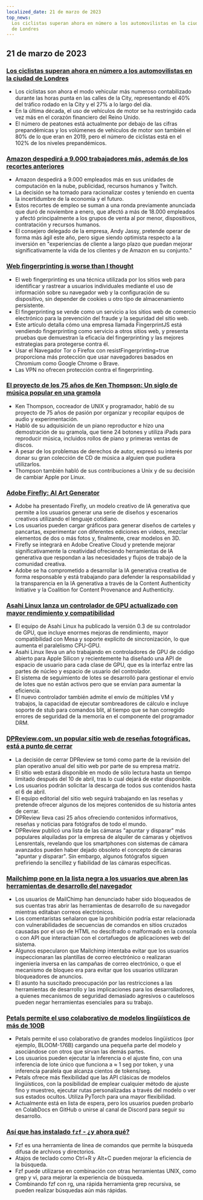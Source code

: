 ```yaml
---
localized_date: 21 de marzo de 2023
top_news:
  Los ciclistas superan ahora en número a los automovilistas en la ciudad
  de Londres
---
```




<CallToAction />

<Steps>

## 21 de marzo de 2023

### [Los ciclistas superan ahora en número a los automovilistas en la ciudad de Londres](https://www.forbes.com/sites/carltonreid/2023/03/01/cyclists-now-outnumber-motorists-in-city-of-london/?ref=hackernewsgpt.com)

- Los ciclistas son ahora el modo vehicular más numeroso contabilizado durante las horas punta en las calles de la City, representando el 40% del tráfico rodado en la City y el 27% a lo largo del día.
- En la última década, el uso de vehículos de motor se ha restringido cada vez más en el corazón financiero del Reino Unido.
- El número de peatones está actualmente por debajo de las cifras prepandémicas y los volúmenes de vehículos de motor son también el 80% de lo que eran en 2019, pero el número de ciclistas está en el 102% de los niveles prepandémicos.

### [Amazon despedirá a 9.000 trabajadores más, además de los recortes anteriores](https://www.cnbc.com/2023/03/20/amazon-layoffs-company-to-cut-off-9000-more-workers.html?ref=hackernewsgpt.com)

- Amazon despedirá a 9.000 empleados más en sus unidades de computación en la nube, publicidad, recursos humanos y Twitch.
- La decisión se ha tomado para racionalizar costes y teniendo en cuenta la incertidumbre de la economía y el futuro.
- Estos recortes de empleo se suman a una ronda previamente anunciada que duró de noviembre a enero, que afectó a más de 18.000 empleados y afectó principalmente a los grupos de venta al por menor, dispositivos, contratación y recursos humanos.
- El consejero delegado de la empresa, Andy Jassy, pretende operar de forma más ágil este año, pero sigue siendo optimista respecto a la inversión en "experiencias de cliente a largo plazo que puedan mejorar significativamente la vida de los clientes y de Amazon en su conjunto."

### [Web fingerprinting is worse than I thought](https://www.bitestring.com/posts/2023-03-19-web-fingerprinting-is-worse-than-I-thought.html?ref=hackernewsgpt.com)

- El web fingerprinting es una técnica utilizada por los sitios web para identificar y rastrear a usuarios individuales mediante el uso de información sobre su navegador web y la configuración de su dispositivo, sin depender de cookies u otro tipo de almacenamiento persistente.
- El fingerprinting se vende como un servicio a los sitios web de comercio electrónico para la prevención del fraude y la seguridad del sitio web.
- Este artículo detalla cómo una empresa llamada FingerprintJS está vendiendo fingerprinting como servicio a otros sitios web, y presenta pruebas que demuestran la eficacia del fingerprinting y las mejores estrategias para protegerse contra él.
- Usar el Navegador Tor o Firefox con resistFingerprinting=true proporciona más protección que usar navegadores basados en Chromium como Google Chrome o Brave.
- Las VPN no ofrecen protección contra el fingerprinting.

### [El proyecto de los 75 años de Ken Thompson: Un siglo de música popular en una gramola](https://www.youtube.com/watch?v=kaandEt_pKw&ref=hackernewsgpt.com)

- Ken Thompson, cocreador de UNIX y programador, habló de su proyecto de 75 años de pasión por organizar y recopilar equipos de audio y experimentación.
- Habló de su adquisición de un piano reproductor e hizo una demostración de su gramola, que tiene 24 botones y utiliza iPads para reproducir música, incluidos rollos de piano y primeras ventas de discos.
- A pesar de los problemas de derechos de autor, expresó su interés por donar su gran colección de CD de música a alguien que pudiera utilizarlos.
- Thompson también habló de sus contribuciones a Unix y de su decisión de cambiar Apple por Linux.

### [Adobe Firefly: AI Art Generator](https://www.adobe.com/sensei/generative-ai/firefly.html?ref=hackernewsgpt.com)

- Adobe ha presentado Firefly, un modelo creativo de IA generativa que permite a los usuarios generar una serie de diseños y escenarios creativos utilizando el lenguaje cotidiano.
- Los usuarios pueden cargar gráficos para generar diseños de carteles y pancartas, experimentar con diferentes ediciones en vídeos, mezclar elementos de dos o más fotos y, finalmente, crear modelos en 3D.
- Firefly se integrará en Adobe Creative Cloud y pretende mejorar significativamente la creatividad ofreciendo herramientas de IA generativa que respondan a las necesidades y flujos de trabajo de la comunidad creativa.
- Adobe se ha comprometido a desarrollar la IA generativa creativa de forma responsable y está trabajando para defender la responsabilidad y la transparencia en la IA generativa a través de la Content Authenticity Initiative y la Coalition for Content Provenance and Authenticity.

### [Asahi Linux lanza un controlador de GPU actualizado con mayor rendimiento y compatibilidad](https://asahilinux.org/2023/03/road-to-vulkan/?ref=hackernewsgpt.com)

- El equipo de Asahi Linux ha publicado la versión 0.3 de su controlador de GPU, que incluye enormes mejoras de rendimiento, mayor compatibilidad con Mesa y soporte explícito de sincronización, lo que aumenta el paralelismo CPU-GPU.
- Asahi Linux lleva un año trabajando en controladores de GPU de código abierto para Apple Silicon y recientemente ha diseñado una API de espacio de usuario para cada clase de GPU, que es la interfaz entre las partes de núcleo y espacio de usuario del controlador.
- El sistema de seguimiento de lotes se desarrolló para gestionar el envío de lotes que no están activos pero que se envían para aumentar la eficiencia.
- El nuevo controlador también admite el envío de múltiples VM y trabajos, la capacidad de ejecutar sombreadores de cálculo e incluye soporte de stub para comandos blit, al tiempo que se han corregido errores de seguridad de la memoria en el componente del programador DRM.

### [DPReview.com, un popular sitio web de reseñas fotográficas, está a punto de cerrar](https://www.dpreview.com/news/5901145460/dpreview-com-to-close?ref=hackernewsgpt.com)

- La decisión de cerrar DPReview se tomó como parte de la revisión del plan operativo anual del sitio web por parte de su empresa matriz.
- El sitio web estará disponible en modo de sólo lectura hasta un tiempo limitado después del 10 de abril, tras lo cual dejará de estar disponible.
- Los usuarios podrán solicitar la descarga de todos sus contenidos hasta el 6 de abril.
- El equipo editorial del sitio web seguirá trabajando en las reseñas y pretende ofrecer algunos de los mejores contenidos de su historia antes de cerrar.
- DPReview lleva casi 25 años ofreciendo contenidos informativos, reseñas y noticias para fotógrafos de todo el mundo.
- DPReview publicó una lista de las cámaras "apuntar y disparar" más populares alquiladas por la empresa de alquiler de cámaras y objetivos Lensrentals, revelando que los smartphones con sistemas de cámara avanzados pueden haber dejado obsoleto el concepto de cámaras "apuntar y disparar". Sin embargo, algunos fotógrafos siguen prefiriendo la sencillez y fiabilidad de las cámaras específicas.

### [Mailchimp pone en la lista negra a los usuarios que abren las herramientas de desarrollo del navegador](http://news.ycombinator.com/item?id=35235732&ref=hackernewsgpt.com)

- Los usuarios de MailChimp han denunciado haber sido bloqueados de sus cuentas tras abrir las herramientas de desarrollo de su navegador mientras editaban correos electrónicos.
- Los comentaristas señalaron que la prohibición podría estar relacionada con vulnerabilidades de secuencias de comandos en sitios cruzados causadas por el uso de HTML no descifrado o malformado en la consola o con API que interactúan con el cortafuegos de aplicaciones web del sistema.
- Algunos especularon que Mailchimp intentaba evitar que los usuarios inspeccionaran las plantillas de correo electrónico o realizaran ingeniería inversa en las campañas de correo electrónico, o que el mecanismo de bloqueo era para evitar que los usuarios utilizaran bloqueadores de anuncios.
- El asunto ha suscitado preocupación por las restricciones a las herramientas de desarrollo y las implicaciones para los desarrolladores, a quienes mecanismos de seguridad demasiado agresivos o cautelosos pueden negar herramientas esenciales para su trabajo.

### [Petals permite el uso colaborativo de modelos lingüísticos de más de 100B](https://petals.ml/?ref=hackernewsgpt.com)

- Petals permite el uso colaborativo de grandes modelos lingüísticos (por ejemplo, BLOOM-176B) cargando una pequeña parte del modelo y asociándose con otros que sirvan las demás partes.
- Los usuarios pueden ejecutar la inferencia o el ajuste fino, con una inferencia de lote único que funciona a ≈ 1 seg por token, y una inferencia paralela que alcanza cientos de tokens/seg.
- Petals ofrece más flexibilidad que las API clásicas de modelos lingüísticos, con la posibilidad de emplear cualquier método de ajuste fino y muestreo, ejecutar rutas personalizadas a través del modelo o ver sus estados ocultos. Utiliza PyTorch para una mayor flexibilidad.
- Actualmente está en lista de espera, pero los usuarios pueden probarlo en ColabDocs en GitHub o unirse al canal de Discord para seguir su desarrollo.

### [Así que has instalado `fzf` - ¿y ahora qué?](https://andrew-quinn.me/fzf/?ref=hackernewsgpt.com)

- Fzf es una herramienta de línea de comandos que permite la búsqueda difusa de archivos y directorios.
- Atajos de teclado como Ctrl+R y Alt+C pueden mejorar la eficiencia de la búsqueda.
- Fzf puede utilizarse en combinación con otras herramientas UNIX, como grep y vi, para mejorar la experiencia de búsqueda.
- Combinando fzf con rg, una rápida herramienta grep recursiva, se pueden realizar búsquedas aún más rápidas.

</Steps>
